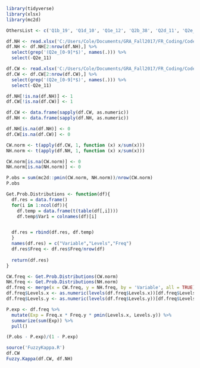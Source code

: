 ```r
library(tidyverse)
library(xlsx)
library(mc2d)
```

```r
OthersList <- c('Q1b_19', 'Q1d_10', 'Q1e_12', 'Q2b_38', 'Q2d_11', 'Q2e_11', 'Q3b_10', 'Q3d_29', 'Q3e_8', 'Q4b_11')

df.NH <- read.xlsx('C:/Users/Cole/Documents/GRA_Fall2017/FR_Coding/Coded/NH/Fall2017_Cornell_University_1116_Smith_POST_new_FR_NH.xlsx', sheetName = 1)
df.NH <- df.NH[2:nrow(df.NH),] %>%
  select(grep('(Q2e_[0-9]*$)', names(.))) %>%
  select(-Q2e_11)

df.CW <- read.xlsx('C:/Users/Cole/Documents/GRA_Fall2017/FR_Coding/Coded/CW/Fall2017_Cornell_University_1116_Smith_POST_new_FR_CW.xlsx', sheetName = 1)
df.CW <- df.CW[2:nrow(df.CW),] %>%
  select(grep('(Q2e_[0-9]*$)', names(.))) %>%
  select(-Q2e_11)

df.NH[!is.na(df.NH)] <- 1
df.CW[!is.na(df.CW)] <- 1

df.CW <- data.frame(sapply(df.CW, as.numeric))
df.NH <- data.frame(sapply(df.NH, as.numeric))

df.NH[is.na(df.NH)] <- 0
df.CW[is.na(df.CW)] <- 0
```

```r
CW.norm <- t(apply(df.CW, 1, function (x) x/sum(x)))
NH.norm <- t(apply(df.NH, 1, function (x) x/sum(x)))

CW.norm[is.na(CW.norm)] <- 0
NH.norm[is.na(NH.norm)] <- 0

P.obs = sum(mc2d::pmin(CW.norm, NH.norm))/nrow(CW.norm)
P.obs
```

```r
Get.Prob.Distributions <- function(df){
  df.res = data.frame()
  for(i in 1:ncol(df)){
    df.temp = data.frame(t(table(df[,i])))
    df.temp$Var1 = colnames(df)[i]


  df.res = rbind(df.res, df.temp)
  }
  names(df.res) = c("Variable","Levels","Freq")
  df.res$Freq <- df.res$Freq/nrow(df)
  
  return(df.res)
}

CW.freq <- Get.Prob.Distributions(CW.norm)
NH.freq <- Get.Prob.Distributions(NH.norm)
df.freq <- merge(x = CW.freq, y = NH.freq, by = 'Variable', all = TRUE)
df.freq$Levels.x <- as.numeric(levels(df.freq$Levels.x))[df.freq$Levels.x]
df.freq$Levels.y <- as.numeric(levels(df.freq$Levels.y))[df.freq$Levels.y]

P.exp <- df.freq %>%
  mutate(Exp = Freq.x * Freq.y * pmin(Levels.x, Levels.y)) %>%
  summarize(sum(Exp)) %>%
  pull()

(P.obs - P.exp)/(1 - P.exp)
```

```r
source('FuzzyKappa.R')
df.CW
Fuzzy.Kappa(df.CW, df.NH)
```



